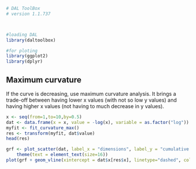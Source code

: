 ```r
# DAL ToolBox
# version 1.1.737



#loading DAL
library(daltoolbox) 

#for ploting
library(ggplot2)
library(dplyr)
```

## Maximum curvature
If the curve is decreasing, use maximum curvature analysis. 
It brings a trade-off between having lower x values (with not so low y values) and having higher x values (not having to much decrease in y values). 

```r
x <- seq(from=1,to=10,by=0.5)
dat <- data.frame(x = x, value = -log(x), variable = as.factor("log"))
myfit <- fit_curvature_max()
res <- transform(myfit, dat$value)
head(res)
```

```r
grf <- plot_scatter(dat, label_x = "dimensions", label_y = "cumulative variance", colors="black") + 
    theme(text = element_text(size=16))
plot(grf + geom_vline(xintercept = dat$x[res$x], linetype="dashed", color = "red", size=0.5))
```

